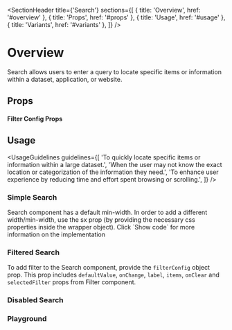 
<Meta of={SearchStories} />

<SectionHeader
  title={'Search'}
  sections={[
    { title: 'Overview', href: '#overview' },
    { title: 'Props', href: '#props' },
    { title: 'Usage', href: '#usage' },
    { title: 'Variants', href: '#variants' },
  ]}
/>

# Overview

Search allows users to enter a query to locate specific items or information within a dataset, application, or website.

## Props

<ArgTypes of={Search} />

#### Filter Config Props

<ArgTypes of={SearchFilterConfigDummyStory} />

## Usage

<UsageGuidelines
  guidelines={[
    'To quickly locate specific items or information within a large dataset.',
    'When the user may not know the exact location or categorization of the information they need.',
    'To enhance user experience by reducing time and effort spent browsing or scrolling.',
  ]}
/>

<SubsectionHeader title="Variants" />

### Simple Search

<Tip>
  Search component has a default min-width. In order to add a different width/min-width, use the sx
  prop (by providing the necessary css properties inside the wrapper object). Click `Show code` for
  more information on the implementation
</Tip>

<Canvas of={SearchStories.SimpleSearch} />

### Filtered Search

To add filter to the Search component, provide the `filterConfig` object prop. This prop includes `defaultValue`, `onChange`, `label`, `items`, `onClear` and `selectedFilter` props from Filter component.

<Canvas of={SearchStories.FilteredSearch} />

### Disabled Search

<Canvas of={SearchStories.DisabledSearch} />

### Playground

<Canvas of={SearchStories.Playground} />
